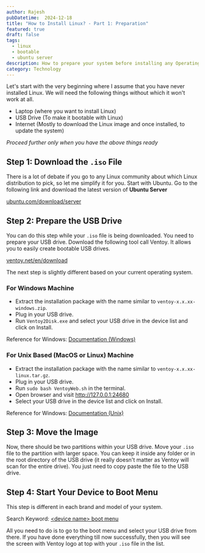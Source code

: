 ```yaml
---
author: Rajesh
pubDatetime:  2024-12-18
title: "How to Install Linux? - Part 1: Preparation"
featured: true
draft: false
tags:
  - linux
  - bootable
  - ubuntu server
description: How to prepare your system before installing any Operating System
category: Technology
---
```


Let's start with the very beginning where I assume that you have never installed Linux. We will need the following things without which it won't work at all.

- Laptop (where you want to install Linux)
- USB Drive (To make it bootable with Linux)
- Internet (Mostly to download the Linux image and once installed, to update the system)

*Proceed further only when you have the above things ready*

## Step 1: Download the `.iso` File

There is a lot of debate if you go to any Linux community about which Linux distribution to pick, so let me simplify it for you. Start with Ubuntu. Go to the following link and download the latest version of **Ubuntu Server**

[ubuntu.com/download/server](https://ubuntu.com/download/server)

## Step 2: Prepare the USB Drive

You can do this step while your `.iso` file is being downloaded. You need to prepare your USB drive. Download the following tool call Ventoy. It allows you to easily create bootable USB drives. 

[ventoy.net/en/download](https://www.ventoy.net/en/download.html)

The next step is slightly different based on your current operating system.

### For Windows Machine

- Extract the installation package with the name similar to `ventoy-x.x.xx-windows.zip`.
- Plug in your USB drive.
- Run `Ventoy2Disk.exe` and select your USB drive in the device list and click on Install.

Reference for Windows: [Documentation (Windows)](https://www.ventoy.net/en/doc_start.html)

### For Unix Based (MacOS or Linux) Machine

- Extract the installation package with the name similar to `ventoy-x.x.xx-linux.tar.gz`.
- Plug in your USB drive.
- Run `sudo bash VentoyWeb.sh` in the terminal.
- Open browser and visit http://127.0.0.1:24680
- Select your USB drive in the device list and click on Install.

Reference for Windows: [Documentation (Unix)](https://www.ventoy.net/en/doc_linux_webui.html)

## Step 3: Move the Image

Now, there should be two partitions within your USB drive. Move your `.iso` file to the partition with larger space. You can keep it inside any folder or in the root directory of the USB drive (it really doesn't matter as Ventoy will scan for the entire drive). You just need to copy paste the file to the USB drive.

## Step 4: Start Your Device to Boot Menu

This step is different in each brand and model of your system. 

Search Keyword: [\<device name> boot menu](https://www.google.com/search?q=%3Cdevice+name%3E+boot+menu)

All you need to do is to go to the boot menu and select your USB drive from there. If you have done everything till now successfully, then you will see the screen with Ventoy logo at top with your `.iso` file in the list.

